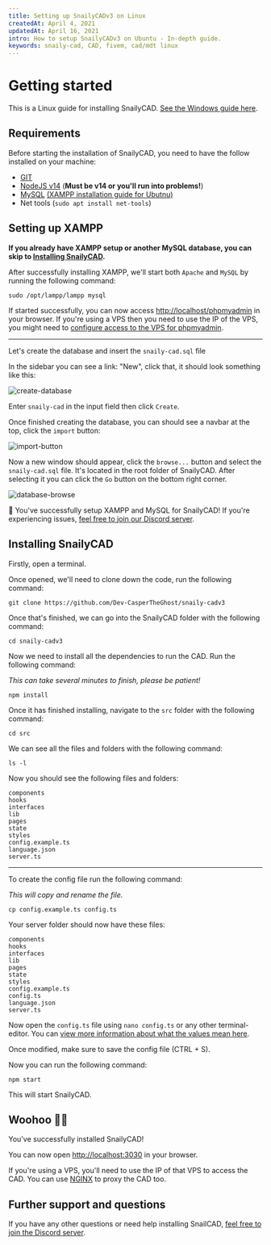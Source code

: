 ```yaml
---
title: Setting up SnailyCADv3 on Linux
createdAt: April 4, 2021
updatedAt: April 16, 2021
intro: How to setup SnailyCADv3 on Ubuntu - In-depth guide.
keywords: snaily-cad, CAD, fivem, cad/mdt linux
---
```


# Getting started

This is a Linux guide for installing SnailyCAD. [See the Windows guide here](/blog/setting-up-snailycad-windows).

## Requirements

Before starting the installation of SnailyCAD, you need to have the follow installed on your machine:

- [GIT](https://git-scm.com/downloads)
- [NodeJS v14](https://nodejs.org) (**Must be v14 or you'll run into problems!**)
- [MySQL](https://www.apachefriends.org/download.html#download-linux) [(XAMPP installation guide for Ubutnu)](https://vitux.com/ubuntu-xampp/)
- Net tools (`sudo apt install net-tools`)

## Setting up XAMPP

**If you already have XAMPP setup or another MySQL database, you can skip to [Installing SnailyCAD](#installing-snailycad).**

After successfully installing XAMPP, we'll start both `Apache` and `MySQL` by running the following command:

```console
sudo /opt/lampp/lampp mysql
```

If started successfully, you can now access [http://localhost/phpmyadmin](http://localhost/phpmyadmin) in your browser. If you're using a VPS then you need to use the IP of the VPS, you might need to [configure access to the VPS for phpmyadmin](https://stackoverflow.com/questions/23235363/forbidden-you-dont-have-permission-to-access-phpmyadmin-on-this-server).

---

Let's create the database and insert the `snaily-cad.sql` file

In the sidebar you can see a link: "New", click that, it should look something like this:

<Image alt="create-database" src="/blog/create-database.webp" />

Enter `snaily-cad` in the input field then click `Create`.

Once finished creating the database, you can should see a navbar at the top, click the `import` button:

<Image alt="import-button" src="/blog/import-button.webp" />

Now a new window should appear, click the `browse...` button and select the `snaily-cad.sql` file. It's located in the root folder of SnailyCAD. After selecting it you can click the `Go` button on the bottom right corner.

<Image src="/blog/database-browse.webp" alt="database-browse" />

🎉 You've successfully setup XAMPP and MySQL for SnailyCAD! If you're experiencing issues, [feel free to join our Discord server](https://discord.gg/eGnrPqEH7U).

## Installing SnailyCAD

Firstly, open a terminal.

Once opened, we'll need to clone down the code, run the following command:

```console
git clone https://github.com/Dev-CasperTheGhost/snaily-cadv3
```

Once that's finished, we can go into the SnailyCAD folder with the following command:

```console
cd snaily-cadv3
```

Now we need to install all the dependencies to run the CAD. Run the following command:

_This can take several minutes to finish, please be patient!_

```console
npm install
```

Once it has finished installing, navigate to the `src` folder with the following command:

```console
cd src
```

We can see all the files and folders with the following command:

```console
ls -l
```

Now you should see the following files and folders:

```console
components
hooks
interfaces
lib
pages
state
styles
config.example.ts
language.json
server.ts
```

---

To create the config file run the following command:

_This will copy and rename the file._

```console
cp config.example.ts config.ts
```

Your server folder should now have these files:

```console
components
hooks
interfaces
lib
pages
state
styles
config.example.ts
config.ts
language.json
server.ts
```

Now open the `config.ts` file using `nano config.ts` or any other terminal-editor. You can [view more information about what the values mean here](https://github.com/Dev-CasperTheGhost/snaily-cadv3/wiki/Config-file).

Once modified, make sure to save the config file (CTRL + S).

Now you can run the following command:

```console
npm start
```

This will start SnailyCAD.

## Woohoo 🎉🎉

You've successfully installed SnailyCAD!

You can now open [http://localhost:3030](http://localhost:3030) in your browser.

If you're using a VPS, you'll need to use the IP of that VPS to access the CAD. You can use [NGINX](https://nginx.com) to proxy the CAD too.

## Further support and questions

If you have any other questions or need help installing SnailCAD, [feel free to join the Discord server](https://discord.gg/eGnrPqEH7U).
